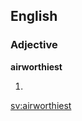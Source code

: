 ==English==

===Adjective===
'''airworthiest'''

# {{superlative of|airworthy}}

[[sv:airworthiest]]